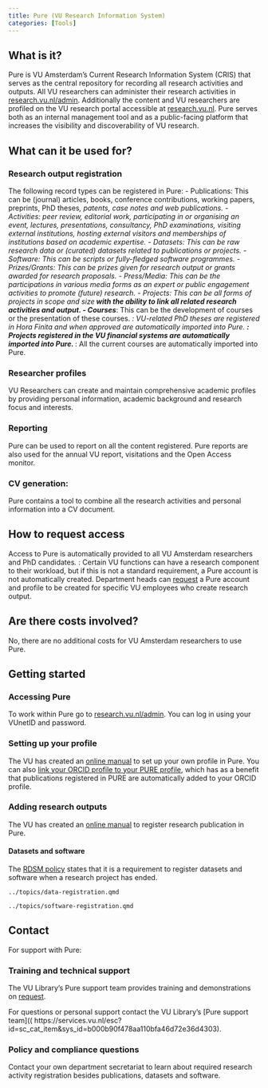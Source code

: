 ```yaml
---
title: Pure (VU Research Information System)
categories: [Tools]
---
```


## What is it?

Pure is VU Amsterdam's Current Research Information System (CRIS) that serves as the central repository for recording all research activities and outputs. All VU researchers can administer their research activities in [research.vu.nl/admin](https://research.vu.nl/admin/). Additionally the content and VU researchers are profiled on the VU research portal accessible at [research.vu.nl](https://research.vu.nl). Pure serves both as an internal management tool and as a public-facing platform that increases the visibility and discoverability of VU research.

## What can it be used for?

### Research output registration

The following record types can be registered in Pure:
- Publications: This can be (journal) articles, books, conference contributions, working papers, preprints, PhD theses*, patents, case notes and web publications.
- Activities: peer review, editorial work, participating in or organising an event, lectures, presentations, consultancy, PhD examinations, visiting external institutions, hosting external visitors and memberships of institutions based on academic expertise.
- Datasets: This can be raw research data or (curated) datasets related to publications or projects.
- Software: This can be scripts or fully-fledged software programmes.
- Prizes/Grants: This can be prizes given for research output or grants awarded for research proposals. 
- Press/Media: This can be the participations in various media forms as an expert or public engagement activities to promote (future) research.
- Projects: This can be all forms of projects in scope and size** with the ability to link all related research activities and output. 
- Courses***: This can be the development of courses or the presentation of these courses.
*: VU-related PhD theses are registered in Hora Finita and when approved are automatically imported into Pure.
**: Projects registered in the VU financial systems are automatically imported into Pure.
***:  All the current courses are automatically imported into Pure.

### Researcher profiles
VU Researchers can create and maintain comprehensive academic profiles by providing personal information, academic background and research focus and interests.

### Reporting
Pure can be used to report on all the content registered. Pure reports are also used for the annual VU report, visitations and the Open Access monitor.  

### CV generation: 
Pure contains a tool to combine all the research activities and personal information into a CV document.

## How to request access

Access to Pure is automatically provided to all VU Amsterdam researchers and PhD candidates*.
*: Certain VU functions can have a research component to their workload, but if this is not a standard requirement, a Pure account is not automatically created. Department heads can [request]( https://services.vu.nl/esc?id=sc_cat_item&sys_id=b000b90f478aa110bfa46d72e36d4303) a Pure account and profile to be created for specific VU employees who create research output. 

## Are there costs involved?

No, there are no additional costs for VU Amsterdam researchers to use Pure.

## Getting started

### Accessing Pure

To work within Pure go to [research.vu.nl/admin](https://research.vu.nl/admin/workspace.xhtml). You can log in using your VUnetID and password.

### Setting up your profile

The VU has created an [online manual](https://libguides.vu.nl/manage-pure-profile) to set up your own profile in Pure.
You can also [link your ORCID profile to your PURE profile](https://libguides.vu.nl/orcid/register), which has as a benefit that publications registered in PURE are automatically added to your ORCID profile.

### Adding research outputs

The VU has created an [online manual](https://libguides.vu.nl/pure-managing-publications) to register research publication in Pure.

#### Datasets and software

The [RDSM policy]( https://rdm.vu.nl/guides/plan-and-design.html#policies-regulations) states that it is a requirement to register datasets and software when a research project has ended.

```.include
../topics/data-registration.qmd
```
```.include
../topics/software-registration.qmd
```

## Contact

For support with Pure:

### Training and technical support
The VU Library’s Pure support team provides training and demonstrations on [request]( https://services.vu.nl/esc?id=sc_cat_item&sys_id=59e89aab9746a910e553359fe153af1e).

For questions or personal support contact the VU Library's [Pure support team](( https://services.vu.nl/esc?id=sc_cat_item&sys_id=b000b90f478aa110bfa46d72e36d4303). 

### Policy and compliance questions
Contact your own department secretariat to learn about required research activity registration besides publications, datasets and software. 
